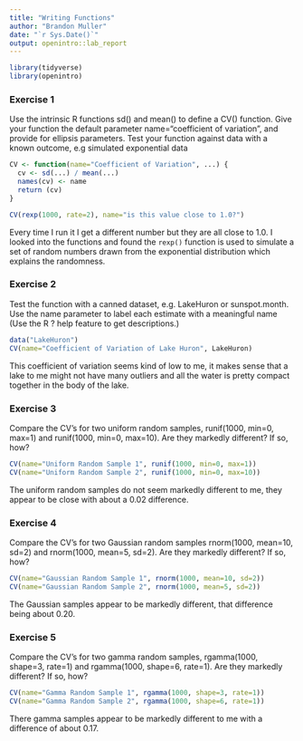 ```yaml
---
title: "Writing Functions"
author: "Brandon Muller"
date: "`r Sys.Date()`"
output: openintro::lab_report
---
```


```r
library(tidyverse)
library(openintro)
```

### Exercise 1

Use the intrinsic R functions sd() and mean() to define a CV() function. Give your function the default parameter name="coefficient of variation", and provide for ellipsis parameters. Test your function against data with a known outcome, e.g simulated exponential data

```r
CV <- function(name="Coefficient of Variation", ...) {
  cv <- sd(...) / mean(...)
  names(cv) <- name
  return (cv)
}

CV(rexp(1000, rate=2), name="is this value close to 1.0?")
```

Every time I run it I get a different number but they are all close to 1.0. I looked into the functions and found the `rexp()` function is used to simulate a set of random numbers drawn from the exponential distribution which explains the randomness.  

### Exercise 2

Test the function with a canned dataset, e.g. LakeHuron or sunspot.month. Use the name parameter to label each estimate with a meaningful name (Use the R ? help feature to get descriptions.)

```r

data("LakeHuron")
CV(name="Coefficient of Variation of Lake Huron", LakeHuron)

```

This coefficient of variation seems kind of low to me, it makes sense that a lake to me might not have many outliers and all the water is pretty compact together in the body of the lake.

### Exercise 3

Compare the CV’s for two uniform random samples, runif(1000, min=0, max=1) and runif(1000, min=0, max=10). Are they markedly different? If so, how?

```r
CV(name="Uniform Random Sample 1", runif(1000, min=0, max=1))
CV(name="Uniform Random Sample 2", runif(1000, min=0, max=10))
```

The uniform random samples do not seem markedly different to me, they appear to be close with about a 0.02 difference.

### Exercise 4

Compare the CV’s for two Gaussian random samples rnorm(1000, mean=10, sd=2) and rnorm(1000, mean=5, sd=2). Are they markedly different? If so, how?

```r

CV(name="Gaussian Random Sample 1", rnorm(1000, mean=10, sd=2))
CV(name="Gaussian Random Sample 2", rnorm(1000, mean=5, sd=2))

```

The Gaussian samples appear to be markedly different, that difference being about 0.20. 

### Exercise 5

Compare the CV’s for two gamma random samples, rgamma(1000, shape=3, rate=1) and rgamma(1000, shape=6, rate=1). Are they markedly different? If so, how?

```r

CV(name="Gamma Random Sample 1", rgamma(1000, shape=3, rate=1))
CV(name="Gamma Random Sample 2", rgamma(1000, shape=6, rate=1))

```

There gamma samples appear to be markedly different to me with a difference of about 0.17.



